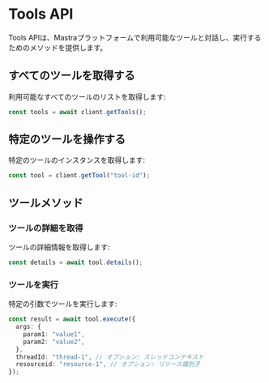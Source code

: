 # Tools API

Tools APIは、Mastraプラットフォームで利用可能なツールと対話し、実行するためのメソッドを提供します。

## すべてのツールを取得する

利用可能なすべてのツールのリストを取得します:

```typescript
const tools = await client.getTools();
```

## 特定のツールを操作する

特定のツールのインスタンスを取得します:

```typescript
const tool = client.getTool("tool-id");
```

## ツールメソッド

### ツールの詳細を取得

ツールの詳細情報を取得します:

```typescript
const details = await tool.details();
```

### ツールを実行

特定の引数でツールを実行します:

```typescript
const result = await tool.execute({
  args: {
    param1: "value1",
    param2: "value2",
  },
  threadId: "thread-1", // オプション: スレッドコンテキスト
  resourceid: "resource-1", // オプション: リソース識別子
});
```
